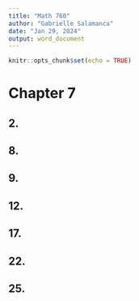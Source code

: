 ```yaml
---
title: "Math 760"
author: "Gabrielle Salamanca"
date: "Jan 29, 2024"
output: word_document
---
```


```r
knitr::opts_chunk$set(echo = TRUE)
```

# Chapter 7

## 2.
## 8.
## 9.
## 12.
## 17.
## 22.
## 25.